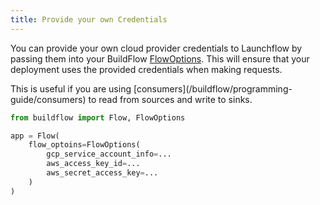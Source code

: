 ```yaml
---
title: Provide your own Credentials
---
```


You can provide your own cloud provider credentials to Launchflow by passing them into your BuildFlow [FlowOptions](/buildflow/programming-guide/flows#credentials).
This will ensure that your deployment uses the provided credentials when making requests.

<Tip>
    This is useful if you are using [consumers](/buildflow/programming-guide/consumers) to read from sources and write to sinks.
</Tip>

```python
from buildflow import Flow, FlowOptions

app = Flow(
    flow_optoins=FlowOptions(
        gcp_service_account_info=...
        aws_access_key_id=...
        aws_secret_access_key=...
    )
)
```